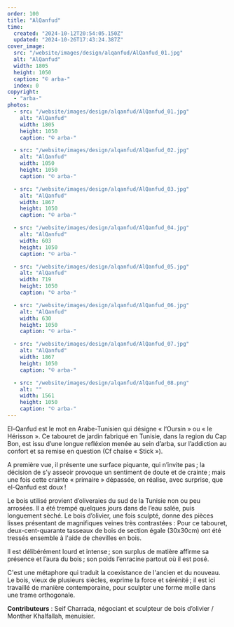```yaml
---
order: 100
title: "AlQanfud"
time:
  created: "2024-10-12T20:54:05.150Z"
  updated: "2024-10-26T17:43:24.387Z"
cover_image:
  src: "/website/images/design/alqanfud/AlQanfud_01.jpg"
  alt: "AlQanfud"
  width: 1805
  height: 1050
  caption: "© arba-"
  index: 0
copyright:
  - "arba-"
photos:
  - src: "/website/images/design/alqanfud/AlQanfud_01.jpg"
    alt: "AlQanfud"
    width: 1805
    height: 1050
    caption: "© arba-"

  - src: "/website/images/design/alqanfud/AlQanfud_02.jpg"
    alt: "AlQanfud"
    width: 1050
    height: 1050
    caption: "© arba-"

  - src: "/website/images/design/alqanfud/AlQanfud_03.jpg"
    alt: "AlQanfud"
    width: 1867
    height: 1050
    caption: "© arba-"

  - src: "/website/images/design/alqanfud/AlQanfud_04.jpg"
    alt: "AlQanfud"
    width: 603
    height: 1050
    caption: "© arba-"

  - src: "/website/images/design/alqanfud/AlQanfud_05.jpg"
    alt: "AlQanfud"
    width: 719
    height: 1050
    caption: "© arba-"

  - src: "/website/images/design/alqanfud/AlQanfud_06.jpg"
    alt: "AlQanfud"
    width: 630
    height: 1050
    caption: "© arba-"

  - src: "/website/images/design/alqanfud/AlQanfud_07.jpg"
    alt: "AlQanfud"
    width: 1867
    height: 1050
    caption: "© arba-"

  - src: "/website/images/design/alqanfud/AlQanfud_08.png"
    alt: ""
    width: 1561
    height: 1050
    caption: "© arba-"
---
```


El-Qanfud est le mot en Arabe-Tunisien qui désigne « l‘Oursin » ou « le Hérisson ».
Ce tabouret de jardin fabriqué en Tunisie, dans la region du Cap Bon, est issu d’une longue refléxion menée au sein d’arba, sur l’addiction au confort et sa remise en question (Cf chaise « Stick »).

A première vue, il présente une surface piquante, qui n’invite pas ; la décision de s’y asseoir provoque un sentiment de doute et de crainte ; mais une fois cette crainte « primaire » dépassée, on réalise, avec surprise, que el-Qanfud est doux !

Le bois utilisé provient d’oliveraies du sud de la Tunisie non ou peu arrosées. Il a été trempé quelques jours dans de l’eau salée, puis longuement sèché. Le bois d’olivier, une fois sculpté, donne des pièces lisses présentant de magnifiques veines très contrastées : Pour ce tabouret, deux-cent-quarante tasseaux de bois de section égale (30x30cm) ont été tressés ensemble à l'aide de chevilles en bois.

Il est délibérément lourd et intense ; son surplus de matière affirme sa présence et l’aura du bois ; son poids l’enracine partout où il est posé.

C'est une métaphore qui traduit la coexistance de l'ancien et du nouveau. Le bois, vieux de plusieurs siècles, exprime la force et sérénité ; il est ici travaillé de manière contemporaine, pour sculpter une forme molle dans une trame orthogonale.

**Contributeurs** : Seif Charrada, négociant et sculpteur de bois d’olivier / Monther Khalfallah, menuisier.
